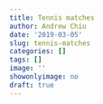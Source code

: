 ```yaml
---
title: Tennis matches
author: Andrew Chiu
date: '2019-03-05'
slug: tennis-matches
categories: []
tags: []
image: ''
showonlyimage: no
draft: true
---
```

